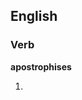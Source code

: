 ==English==

===Verb===
'''apostrophises'''

# {{third-person singular of|apostrophise}}
{{count page|[[Wiktionary:Page count]]}}